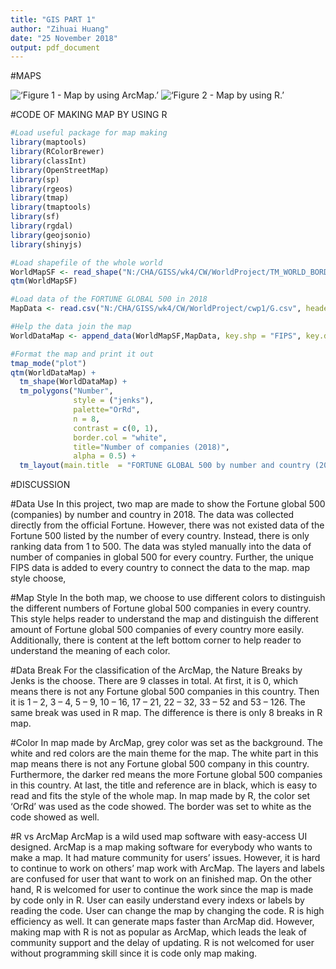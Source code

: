 ```yaml
---
title: "GIS PART 1"
author: "Zihuai Huang"
date: "25 November 2018"
output: pdf_document
---
```


#MAPS

!['Figure 1 - Map by using ArcMap.'](CW1P1S1.PNG)
!['Figure 2 - Map by using R.'](CW1P1S2.JPG)

#CODE OF MAKING MAP BY USING R
```r
#Load useful package for map making
library(maptools)
library(RColorBrewer)
library(classInt)
library(OpenStreetMap)
library(sp)
library(rgeos)
library(tmap)
library(tmaptools)
library(sf)
library(rgdal)
library(geojsonio)
library(shinyjs)

#Load shapefile of the whole world
WorldMapSF <- read_shape("N:/CHA/GISS/wk4/CW/WorldProject/TM_WORLD_BORDERS-0.3/TM_WORLD_BORDERS-0.3.shp", as.sf = TRUE)
qtm(WorldMapSF)

#Load data of the FORTUNE GLOBAL 500 in 2018
MapData <- read.csv("N:/CHA/GISS/wk4/CW/WorldProject/cwp1/G.csv", header = TRUE, sep = ",")

#Help the data join the map
WorldDataMap <- append_data(WorldMapSF,MapData, key.shp = "FIPS", key.data = "FIPS", ignore.duplicates = TRUE， ignore.na = TRUE)

#Format the map and print it out
tmap_mode("plot")
qtm(WorldDataMap) + 
  tm_shape(WorldDataMap) + 
  tm_polygons("Number", 
              style = ("jenks"),
              palette="OrRd",
              n = 8,
              contrast = c(0, 1),
              border.col = "white",
              title="Number of companies (2018)",
              alpha = 0.5) + 
  tm_layout(main.title  = "FORTUNE GLOBAL 500 by number and country (2018)", main.title.position = "center", main.title.size = 1, legend.outside = TRUE, legend.outside.position = c("left", "bottom"))

```


#DISCUSSION

#Data Use
In this project, two map are made to show the Fortune global 500 (companies) by number and country in 2018. The data was collected directly from the official Fortune. However, there was not existed data of the Fortune 500 listed by the number of every country. Instead, there is only ranking data from 1 to 500. The data was styled manually into the data of number of companies in global 500 for every country. Further, the unique FIPS data is added to every country to connect the data to the map. 
map style choose,

#Map Style
In the both map, we choose to use different colors to distinguish the different numbers of Fortune global 500 companies in every country. This style helps reader to understand the map and distinguish the different amount of Fortune global 500 companies of every country more easily. Additionally, there is content at the left bottom corner to help reader to understand the meaning of each color.  

#Data Break
For the classification of the ArcMap, the Nature Breaks by Jenks is the choose. There are 9 classes in total. At first, it is 0, which means there is not any Fortune global 500 companies in this country. Then it is 1 – 2,  3 – 4, 5 – 9, 10 – 16, 17 – 21, 22 – 32, 33 – 52 and 53 – 126. The same break was used in R map. The difference is there is only 8 breaks in R map.

#Color
In map made by ArcMap, grey color was set as the background. The white and red colors are the main theme for the map. The white part in this map means there is not any Fortune global 500 company in this country. Furthermore, the darker red means the more Fortune global 500 companies in this country. At last, the title and reference are in black, which is easy to read and fits the style of the whole map. In map made by R, the color set 'OrRd' was used as the code showed. The border was set to white as the code showed as well. 

#R vs ArcMap
ArcMap is a wild used map software with easy-access UI designed. ArcMap is a map making software for everybody who wants to make a map. It had mature community for users' issues. However, it is hard to continue to work on others' map work with ArcMap. The layers and labels are confused for user that want to work on an finished map. On the other hand, R is welcomed for user to continue the work since the map is made by code only in R. User can easily understand every indexs or labels by reading the code. User can change the map by changing the code. R is high efficiency as well. It can generate maps faster than ArcMap did. However, making map with R is not as popular as ArcMap, which leads the leak of community support and the delay of updating. R is not welcomed for user without programming skill since it is code only map making.





